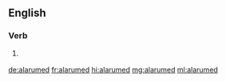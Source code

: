 ==English==

===Verb===
{{head|en|verb form}}

# {{context|archaic|rare|lang=en}} {{en-past of|alarum}}

[[de:alarumed]]
[[fr:alarumed]]
[[hi:alarumed]]
[[mg:alarumed]]
[[ml:alarumed]]